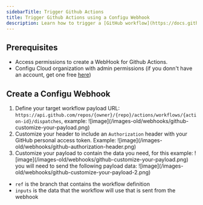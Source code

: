 ```yaml
---
sidebarTitle: Trigger Github Actions
title: Trigger Github Actions using a Configu Webhook
description: Learn how to trigger a [GitHub workflow](https://docs.github.com/en/actions/using-workflows/triggering-a-workflow) from a webhook invocation.
---
```


## Prerequisites

- Access permissions to create a WebHook for Github Actions.
- Configu Cloud organization with admin permissions (if you donn't have an account, get one free [here](https://app.configu.com))

## Create a Configu Webhook

1. Define your target workflow payload URL: `https://api.github.com/repos/{owner}/{repo}/actions/workflows/{action-id}/dispatches`, example:
   <Frame>![image](/images-old/webhooks/github-customize-your-payload.png)</Frame>
2. Customize your header to include an `Authorization` header with your GitHub personal access token. Example:
   <Frame>![image](/images-old/webhooks/github-authorization-header.png)</Frame>
3. Customize your payload to contain the data you need, for this example:
   <Frame>![image](/images-old/webhooks/github-customize-your-payload.png)</Frame>
   you will need to send the following payload data:
   <Frame>![image](/images-old/webhooks/github-customize-your-payload-2.png)</Frame>

- `ref` is the branch that contains the workflow definition
- `inputs` is the data that the workflow will use that is sent from the webhook

